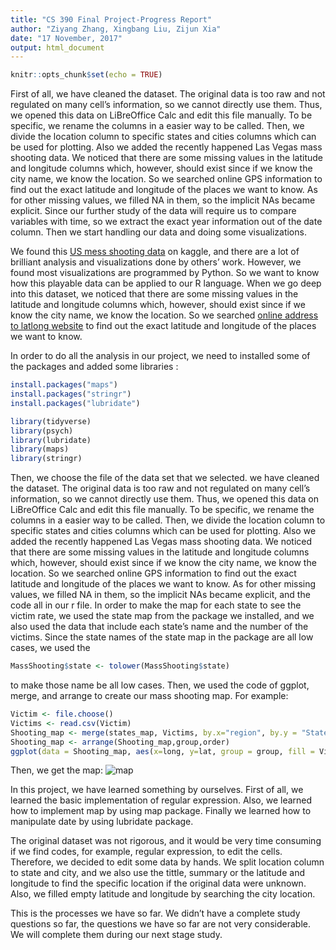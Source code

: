 ```yaml
---
title: "CS 390 Final Project-Progress Report"
author: "Ziyang Zhang, Xingbang Liu, Zijun Xia"
date: "17 November, 2017"
output: html_document
---
```


```r
knitr::opts_chunk$set(echo = TRUE)
```

First of all, we have cleaned the dataset. The original data is too raw and not regulated on many cell's information, so we cannot directly use them. Thus, we opened this data on LiBreOffice Calc and edit this file manually. To be specific, we rename the columns in a easier way to be called. Then, we divide the location column to specific states and cities columns which can be used for plotting. Also we added the recently happened Las Vegas mass shooting data. We noticed that there are some missing values in the latitude and longitude columns which, however, should exist since if we know the city name, we know the location. So we searched online GPS information to find out the exact latitude and longitude of the places we want to know. As for other missing values, we filled NA in them, so the implicit NAs became explicit.
Since our further study of the data will require us to compare variables with time, so we extract the exact year information out of the date column.
Then we start handling our data and doing some visualizations.      

We found this [US mess shooting data](https://www.kaggle.com/sorzhe/us-mass-shooting/data) on kaggle, and there are a lot of brilliant analysis and visualizations done by others’ work. However, we found most visualizations are programmed by Python. So we want to know how this playable data can be applied to our R language. When we go deep into this dataset, we noticed that there are some missing values in the latitude and longitude columns which, however, should exist since if we know the city name, we know the location. So we searched [online address to latlong website](https://www.latlong.net/convert-address-to-lat-long.html ) to find out the exact latitude and longitude of the places we want to know.

In order to do all the analysis in our project, we need to installed some of the packages and added some libraries :

```r
install.packages("maps")
install.packages("stringr")
install.packages("lubridate")

library(tidyverse)
library(psych)
library(lubridate)
library(maps)
library(stringr)
```

Then, we choose the file of the data set that we selected. we have cleaned the dataset. The original data is too raw and not regulated on many cell's information, so we cannot directly use them. Thus, we opened this data on LiBreOffice Calc and edit this file manually. To be specific, we rename the columns in a easier way to be called. Then, we divide the location column to specific states and cities columns which can be used for plotting. Also we added the recently happened Las Vegas mass shooting data. We noticed that there are some missing values in the latitude and longitude columns which, however, should exist since if we know the city name, we know the location. So we searched online GPS information to find out the exact latitude and longitude of the places we want to know. As for other missing values, we filled NA in them, so the implicit NAs became explicit, and the code all in our r file.
In order to make the map for each state to see the victim rate, we used the state map from the package we installed, and we also used the data that include each state's name and the number of the victims. Since the state names of the state map in the package are all low cases, we used the

```r
MassShooting$state <- tolower(MassShooting$state)  
```

to make those name be all low cases. Then, we used the code of ggplot, merge, and arrange to create our mass shooting map. For example:

```r
Victim <- file.choose()
Victims <- read.csv(Victim)
Shooting_map <- merge(states_map, Victims, by.x="region", by.y = "State")
Shooting_map <- arrange(Shooting_map,group,order)
ggplot(data = Shooting_map, aes(x=long, y=lat, group = group, fill = Victims)) + geom_polygon(colour = "black") +  labs(title = "USA Map")
```

Then, we get the map:
![map](/pic/map.png "map")

In this project, we have learned something by ourselves. First of all, we learned the basic implementation of regular expression. Also, we learned how to implement map by using map package. Finally we learned how to manipulate date by using lubridate package.

The original dataset was not rigorous, and it would be very time consuming if we find codes, for example, regular expression, to edit the cells. Therefore, we decided to edit some data by hands. We split location column to state and city, and we also use the tittle, summary or the latitude and longitude to find the specific location if the original data were unknown. Also, we filled empty latitude and longitude by searching the city location.

This is the processes we have so far. We didn't have a complete study questions so far, the questions we have so far are not very considerable. We will complete them during our next stage study. 
